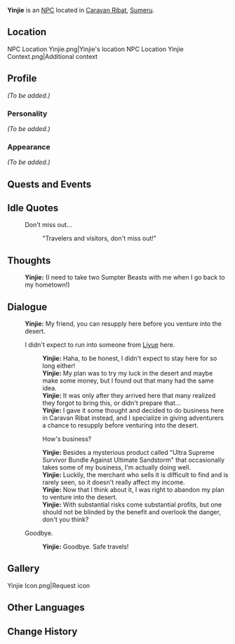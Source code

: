{{Meta
|missing_NPC_profile  = yes
}}
{{Character Infobox
|type             = NPC
|image            = NPC Yinjie.png
|region           = Liyue
|location         = Sumeru
|affiliation      = 
|title            = Merchant

|ancestry         = <!-- Clan/family -->
|father           = 
|mother           = 
|spouse           = 
|sibling          = 
|child            = 
|relative         = 

|voiceEN          = 
|voiceCN          = 
|voiceJP          = 
}}
'''Yinjie''' is an [[NPC]] located in [[Caravan Ribat]], [[Sumeru]].

==Location==
<gallery>
NPC Location Yinjie.png|Yinjie's location
NPC Location Yinjie Context.png|Additional context
</gallery>

==Profile==
''(To be added.)''

===Personality===
''(To be added.)''

===Appearance===
''(To be added.)''

==Quests and Events==
{{Quests and Events}}

==Idle Quotes==
{{Dialogue start}}
: {{DIcon|Idle}} Don't miss out...
:: {{A|VO Yinjie 01.ogg}} "Travelers and visitors, don't miss out!"
{{Dialogue end}}

==Thoughts==
{{All Schemes to Know Explanation|name=Yinjin}}
{{Dialogue start}}
:{{A|VO Yinjie All Schemes to Know 01.ogg}} '''Yinjie:''' (I need to take two Sumpter Beasts with me when I go back to my hometown!)
{{Dialogue end}}

==Dialogue==
{{Dialogue start}}
:'''Yinjie:''' My friend, you can resupply here before you venture into the desert.
:{{DIcon}} I didn't expect to run into someone from [[Liyue]] here.
::'''Yinjie:''' Haha, to be honest, I didn't expect to stay here for so long either!
::'''Yinjie:''' My plan was to try my luck in the desert and maybe make some money, but I found out that many had the same idea.
::'''Yinjie:''' It was only after they arrived here that many realized they forgot to bring this, or didn't prepare that...
::'''Yinjie:''' I gave it some thought and decided to do business here in Caravan Ribat instead, and I specialize in giving adventurers a chance to resupply before venturing into the desert.
::{{DIcon}} How's business?
::'''Yinjie:''' Besides a mysterious product called "Ultra Supreme Survivor Bundle Against Ultimate Sandstorm" that occasionally takes some of my business, I'm actually doing well.
::'''Yinjie:''' Luckily, the merchant who sells it is difficult to find and is rarely seen, so it doesn't really affect my income.
::'''Yinjie:''' Now that I think about it, I was right to abandon my plan to venture into the desert.
::'''Yinjie:''' With substantial risks come substantial profits, but one should not be blinded by the benefit and overlook the danger, don't you think?
:{{DIcon}} Goodbye.
::'''Yinjie:''' Goodbye. Safe travels!
{{Dialogue end}}
<!--
==Event Dialogue==
===Event Name===
{{Dialogue start}}
:'''{{subst:PAGENAME}}:'''
{{Dialogue end}}

==Trivia==
* 
-->
==Gallery==
<gallery>
Yinjie Icon.png|Request icon
</gallery>

==Other Languages==
{{Other Languages
|default_hidden = 1
|en      = Yinjie
|zhs     = 寅杰
|zhs_rm  = Yínjié
|zht     = 寅傑
|zht_rm  = Yínjié
|ja      = インジェ
|ja_rm   = Inje
|ko      = {{tt|인걸|寅傑}}
|ko_rm   = Ingeol
|es      = Yinjie
|fr      = Yinjie
|ru      = Инь Цзе
|th      = Yinjie
|vi      = Yinjie
|de      = Yinjie
|id      = Yinjie
|pt      = Yinjie
|tr      = Yinjie
|it      = Yinjie
}}

==Change History==
{{Change History|3.0}}
<!--
==References==
{{Reflist}}
-->